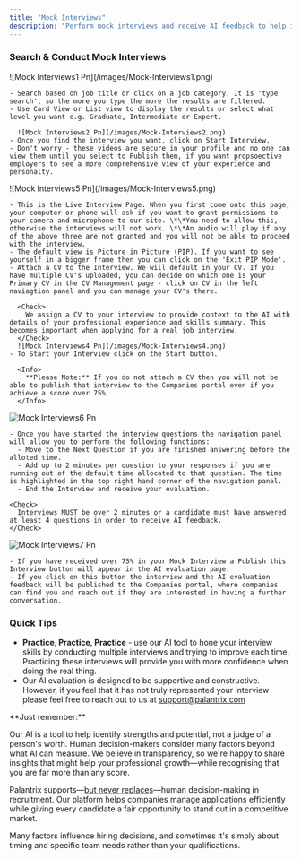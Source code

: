 ```yaml
---
title: "Mock Interviews"
description: "Perform mock interviews and receive AI feedback to help improve your performance. Practice makes perfect. Do them as many times as you like. No one can view your interviews only you - unless you publish them and let companies find you. It's a great way to promote yourself, if you are looking for new opportunities."
---
```


### Search & Conduct Mock Interviews

<Steps>
  <Step title="Search based on Job Title or Category">
    ![Mock Interviews1 Pn](/images/Mock-Interviews1.png)

    - Search based on job title or click on a job category. It is 'type search', so the more you type the more the results are filtered.
    - Use Card View or List view to display the results or select what level you want e.g. Graduate, Intermediate or Expert.

      ![Mock Interviews2 Pn](/images/Mock-Interviews2.png)
    - Once you find the interview you want, click on Start Interview.
    - Don't worry - these videos are secure in your profile and no one can view them until you select to Publish them, if you want propsoective employers to see a more comprehensive view of your experience and personalty.
  </Step>
  <Step title="Practice Mock Interviews">
    ![Mock Interviews5 Pn](/images/Mock-Interviews5.png)

    - This is the Live Interview Page. When you first come onto this page, your computer or phone will ask if you want to grant permissions to your camera and microphone to our site. \*\*You need to allow this, otherwise the interviews will not work. \*\*An audio will play if any of the above three are not granted and you will not be able to proceed with the interview.
    - The default view is Picture in Picture (PIP). If you want to see yourself in a bigger frame then you can click on the 'Exit PIP Mode'.
    - Attach a CV to the Interview. We will default in your CV. If you have multiple CV's uploaded, you can decide on which one is your Primary CV in the CV Management page - click on CV in the left naviagtion panel and you can manage your CV's there.

      <Check>
        We assign a CV to your interview to provide context to the AI with details of your professional experience and skills summary. This becomes important when applying for a real job interview.
      </Check>
      ![Mock Interviews4 Pn](/images/Mock-Interviews4.png)
    - To Start your Interview click on the Start button.

      <Info>
        **Please Note:** If you do not attach a CV then you will not be able to publish that interview to the Companies portal even if you achieve a score over 75%.
      </Info>
  </Step>
  <Step title="Interview Questions">
    <img
      src="/images/Mock-Interviews6.png"
      alt="Mock Interviews6 Pn"
      title="Mock Interviews6 Pn"
      style={{ width:"44%" }}
    />

    - Once you have started the interview questions the navigation panel will allow you to perform the following functions:
      - Move to the Next Question if you are finished answering before the alloted time.
      - Add up to 2 minutes per question to your responses if you are running out of the default time allocated to that question. The time is highlighted in the top right hand corner of the navigation panel.
      - End the Interview and receive your evaluation.

    <Check>
      Interviews MUST be over 2 minutes or a candidate must have answered at least 4 questions in order to receive AI feedback.
    </Check>
  </Step>
  <Step title="Publish Your interview (Optional)">
    <img
      src="/images/Mock-Interviews7.png"
      alt="Mock Interviews7 Pn"
      title="Mock Interviews7 Pn"
      style={{ width:"89%" }}
    />

    - If you have received over 75% in your Mock Interview a Publish this Interview button will appear in the AI evaluation page.
    - If you click on this button the interview and the AI evaluation feedback will be published to the Companies portal, where companies can find you and reach out if they are interested in having a further conversation.
  </Step>
</Steps>

### Quick Tips

- **Practice, Practice, Practice** - use our AI tool to hone your interview skills by conducting multiple interviews and trying to improve each time. Practicing these interviews will provide you with more confidence when doing the real thing.
- Our AI evaluation is designed to be supportive and constructive. However, if you feel that it has not truly represented your interview please feel free to reach out to us at [support@palantrix.com](mailto:support@palantrix.com)

<Tip>
  **Just remember:**

  Our AI is a tool to help identify strengths and potential, not a judge of a person's worth. Human decision-makers consider many factors beyond what AI can measure. We believe in transparency, so we're happy to share insights that might help your professional growth—while recognising that you are far more than any score.

  <Icon icon="heart-circle-bolt" color="#542694" />Palantrix supports—<u>but never replaces</u>—human decision-making in recruitment. Our platform helps companies manage applications efficiently while giving every candidate a fair opportunity to stand out in a competitive market.

  <Icon icon="bullseye-arrow" color="#542694" />Many factors influence hiring decisions, and sometimes it's simply about timing and specific team needs rather than your qualifications.
</Tip>